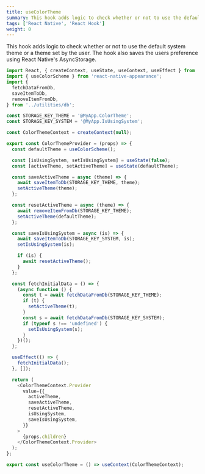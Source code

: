 ```yaml
---
title: useColorTheme
summary: This hook adds logic to check whether or not to use the default system theme or a theme set by the user.
tags: ['React Native', 'React Hook']
weight: 0
---
```


This hook adds logic to check whether or not to use the default system theme or a theme set by the user. The hook also saves the users preference using React Native's AsyncStorage.

```js
import React, { createContext, useState, useContext, useEffect } from 'react';
import { useColorScheme } from 'react-native-appearance';
import {
  fetchDataFromDb,
  saveItemToDb,
  removeItemFromDb,
} from '../utilities/db';

const STORAGE_KEY_THEME = '@MyApp.ColorTheme';
const STORAGE_KEY_SYSTEM = '@MyApp.IsUsingSystem';

const ColorThemeContext = createContext(null);

export const ColorThemeProvider = (props) => {
  const defaultTheme = useColorScheme();

  const [isUsingSystem, setIsUsingSystem] = useState(false);
  const [activeTheme, setActiveTheme] = useState(defaultTheme);

  const saveActiveTheme = async (theme) => {
    await saveItemToDb(STORAGE_KEY_THEME, theme);
    setActiveTheme(theme);
  };

  const resetActiveTheme = async (theme) => {
    await removeItemFromDb(STORAGE_KEY_THEME);
    setActiveTheme(defaultTheme);
  };

  const saveIsUsingSystem = async (is) => {
    await saveItemToDb(STORAGE_KEY_SYSTEM, is);
    setIsUsingSystem(is);

    if (is) {
      await resetActiveTheme();
    }
  };

  const fetchInitialData = () => {
    (async function () {
      const t = await fetchDataFromDb(STORAGE_KEY_THEME);
      if (t) {
        setActiveTheme(t);
      }
      const s = await fetchDataFromDb(STORAGE_KEY_SYSTEM);
      if (typeof s !== 'undefined') {
        setIsUsingSystem(s);
      }
    })();
  };

  useEffect(() => {
    fetchInitialData();
  }, []);

  return (
    <ColorThemeContext.Provider
      value={{
        activeTheme,
        saveActiveTheme,
        resetActiveTheme,
        isUsingSystem,
        saveIsUsingSystem,
      }}
    >
      {props.children}
    </ColorThemeContext.Provider>
  );
};

export const useColorTheme = () => useContext(ColorThemeContext);
```